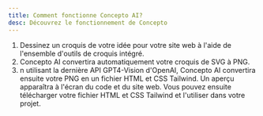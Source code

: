 ```yaml
---
title: Comment fonctionne Concepto AI?
desc: Découvrez le fonctionnement de Concepto
---
```

1. Dessinez un croquis de votre idée pour votre site web à l'aide de l'ensemble d'outils de croquis intégré.
2. Concepto AI convertira automatiquement votre croquis de SVG à PNG.
3. n utilisant la dernière API GPT4-Vision d'OpenAI, Concepto AI convertira ensuite votre PNG en un fichier HTML et CSS Tailwind.
Un aperçu apparaîtra à l'écran du code et du site web.
Vous pouvez ensuite télécharger votre fichier HTML et CSS Tailwind et l'utiliser dans votre projet.